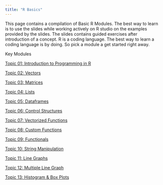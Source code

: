 ---
title: "R Basics"
---

This page contains a compilation of Basic R Modules. The best way to learn is to use the slides while working actively on R studio on the examples provided by the slides. The slides contains guided exercises after introduction of a concept. R is a coding language. The best way to learn a coding language is by doing. So pick a module a get started right away.

Key Modules

::: {.grid}

::: {.g-col-4}
[Topic 01: Introduction to Programming in R](r_basics/Introduction.qmd)

[Topic 02: Vectors](r_basics/vectors.qmd)

[Topic 03: Matrices](r_basics/matrices.qmd)

[Topic 04: Lists](r_basics/lists.qmd)

[Topic 05: Dataframes](r_basics/dataframes.qmd)
:::

::: {.g-col-4}

[Topic 06: Control Structures](r_basics/control_structures.qmd)

[Topic 07: Vectorized Functions](r_basics/vectorized_functions.qmd)

[Topic 08: Custom Functions](r_basics/custom_functions.qmd)

[Topic 09: Functionals](r_basics/functionals.qmd)

[Topic 10: String Manipulation](r_basics/string_manipulation.qmd)
:::

::: {.g-col-4}

[Topic 11: Line Graphs](r_basics/line_graphs.qmd)

[Topic 12: Multiple Line Graph](r_basics/multi_line.qmd)

[Topic 13: Histogram & Box Plots](r_basics/hist_box.qmd)
:::

:::



